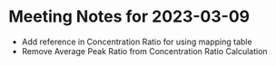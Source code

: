 # Meeting Notes for 2023-03-09

* Add reference in Concentration Ratio for using mapping table
* Remove Average Peak Ratio from Concentration Ratio Calculation